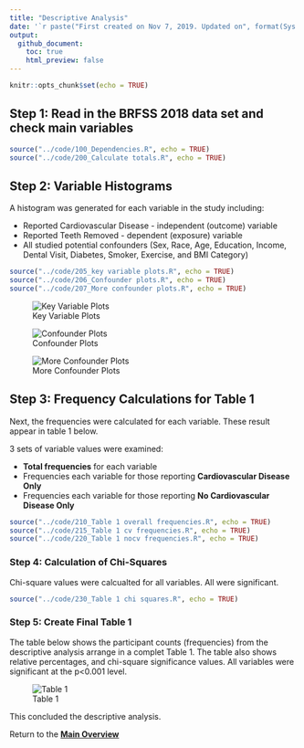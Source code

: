 ---
title: "Descriptive Analysis"
date: '`r paste("First created on Nov 7, 2019. Updated on", format(Sys.Date(),"%b %d, %Y"))`'
output: 
  github_document:
    toc: true
    html_preview: false
---

```{r setup, include=FALSE}
knitr::opts_chunk$set(echo = TRUE)
```

## Step 1: Read in the BRFSS 2018 data set and check main variables

```{r echo=TRUE}
source("../code/100_Dependencies.R", echo = TRUE)
source("../code/200_Calculate totals.R", echo = TRUE)

```

## Step 2: Variable Histograms

A histogram was generated for each variable in the study including:

- Reported Cardiovascular Disease - independent (outcome) variable
- Reported Teeth Removed - dependent (exposure) variable
- All studied potential confounders (Sex, Race, Age, Education, Income, Dental Visit, Diabetes, Smoker, Exercise, and BMI Category)

```{r echo=TRUE}
source("../code/205_key variable plots.R", echo = TRUE)
source("../code/206_Confounder plots.R", echo = TRUE)
source("../code/207_More confounder plots.R", echo = TRUE)

```

![Key Variable Plots](https://pgsmith2000.github.io/toothheart/output/figures/key_variables.png "Key Variable Plots")

![Confounder Plots](https://pgsmith2000.github.io/toothheart/output/figures/confounders.png "Confounder Plots")

![More Confounder Plots](https://pgsmith2000.github.io/toothheart/output/figures/more_confounders.png "More Confounder Plots")

## Step 3: Frequency Calculations for Table 1

Next, the frequencies were calculated for each variable. These result appear in table 1 below.

3 sets of variable values were examined:

- **Total frequencies** for each variable
- Frequencies each variable for those reporting **Cardiovascular Disease Only**
- Frequencies each variable for those reporting **No Cardiovascular Disease Only**


```{r echo=TRUE}
source("../code/210_Table 1 overall frequencies.R", echo = TRUE)
source("../code/215_Table 1 cv frequencies.R", echo = TRUE)
source("../code/220_Table 1 nocv frequencies.R", echo = TRUE)

```

### Step 4: Calculation of Chi-Squares

Chi-square values were calcualted for all variables. All were significant.

```{r echo=TRUE}
source("../code/230_Table 1 chi squares.R", echo = TRUE)

```

### Step 5: Create Final Table 1

The table below shows the participant counts (frequencies) from the descriptive analysis arrange in a complet Table 1. The table also shows relative percentages, and chi-square significance values. All variables were significant at the p<0.001 level.

![Table 1](https://pgsmith2000.github.io/toothheart/output/figures/Table1.png "Key Table 1")

This concluded the descriptive analysis.

Return to the **[Main Overview](index.html)**

